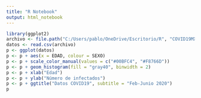 ```yaml
---
title: "R Notebook"
output: html_notebook
---
```


```r
library(ggplot2)
archivo <- file.path("C:/Users/pablo/OneDrive/Escritorio/R", "COVID19MX.csv")
datos <- read.csv(archivo)
p <- ggplot(datos)
p <- p + aes(x = EDAD, colour = SEXO)
p <- p + scale_color_manual(values = c("#00BFC4", "#F8766D"))
p <- p + geom_histogram(fill = "gray40", binwidth = 2)
p <- p + xlab("Edad")
p <- p + ylab("Número de infectados")
p <- p + ggtitle("Datos COVID19", subtitle = "Feb-Junio 2020")
p
```

